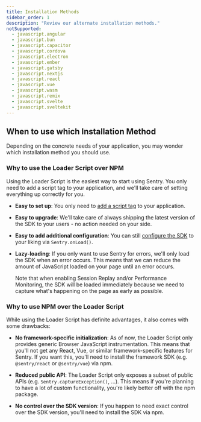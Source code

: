 ```yaml
---
title: Installation Methods
sidebar_order: 1
description: "Review our alternate installation methods."
notSupported:
  - javascript.angular
  - javascript.bun
  - javascript.capacitor
  - javascript.cordova
  - javascript.electron
  - javascript.ember
  - javascript.gatsby
  - javascript.nextjs
  - javascript.react
  - javascript.vue
  - javascript.wasm
  - javascript.remix
  - javascript.svelte
  - javascript.sveltekit
---
```


<PageGrid />

## When to use which Installation Method

Depending on the concrete needs of your application, you may wonder which installation method you should use.

### Why to use the Loader Script over NPM

Using the Loader Script is the easiest way to start using Sentry. You only need to add a script tag to your application, and we'll take care of setting everything up correctly for you.

- **Easy to set up**: You only need to [add a script tag](./loader/#using-the-loader) to your application.

- **Easy to upgrade**: We'll take care of always shipping the latest version of the SDK to your users - no action needed on your side.

- **Easy to add additional configuration**: You can still [configure the SDK](./loader/#sdk-configuration) to your liking via `Sentry.onLoad()`.

- **Lazy-loading**: If you only want to use Sentry for errors, we'll only load the SDK when an error occurs. This means that we can reduce the amount of JavaScript loaded on your page until an error occurs.

  <Note>
    Note that when enabling Session Replay and/or Performance Monitoring, the
    SDK will be loaded immediately because we need to capture what's happening
    on the page as early as possible.
  </Note>

### Why to use NPM over the Loader Script

While using the Loader Script has definite advantages, it also comes with some drawbacks:

- **No framework-specific initialization**: As of now, the Loader Script only provides generic Browser JavaScript instrumentation. This means that you'll not get any React, Vue, or similar framework-specific features for Sentry. If you want this, you'll need to install the framework SDK (e.g. `@sentry/react` or `@sentry/vue`) via npm.

- **Reduced public API**: The Loader Script only exposes a subset of public APIs (e.g. `Sentry.captureException()`, ...). This means if you're planning to have a lot of custom functionality, you're likely better off with the npm package.

- **No control over the SDK version**: If you happen to need exact control over the SDK version, you'll need to install the SDK via npm.
